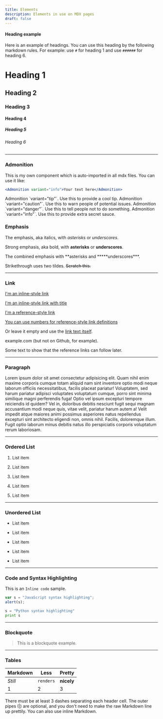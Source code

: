 ```yaml
---
title: Elements
description: Elements in use on MDX pages
draft: false
---
```


#### Heading example

Here is an example of headings. You can use this heading by the following markdown rules. For example: use `#` for heading 1 and use `######` for heading 6.

# Heading 1

## Heading 2

### Heading 3

#### Heading 4

##### Heading 5

###### Heading 6

---

### Admonition

This is my own component which is auto-imported in all mdx files. You can use it like:

```jsx
<Admonition variant="info">Your text here</Admonition>
```

<Admonition variant="tip">
	Admonition `variant="tip"`. Use this to provide a cool tip.
</Admonition>

<Admonition variant="caution">
	Admonition `variant="caution"`. Use this to warn people of potential issues.
</Admonition>

<Admonition variant="danger">
	Admonition `variant="danger"`. Use this to tell people not to do something.
</Admonition>

<Admonition variant="info">
	Admonition `variant="info"`. Use this to provide extra secret sauce.
</Admonition>

### Emphasis

The emphasis, aka italics, with _asterisks_ or _underscores_.

Strong emphasis, aka bold, with **asterisks** or **underscores**.

The combined emphasis with **asterisks and \*\*\***underscores\*\*\*.

Strikethrough uses two tildes. ~~Scratch this.~~

---

### Link

[I'm an inline-style link](https://www.google.com)

[I'm an inline-style link with title](https://www.google.com)

[I'm a reference-style link](https://www.cosmicthemes.com)

[You can use numbers for reference-style link definitions](https://cosmicthemes.com)

Or leave it empty and use the [link text itself](https://www.webreaper.dev).

example.com (but not on Github, for example).

Some text to show that the reference links can follow later.

---

### Paragraph

Lorem ipsum dolor sit amet consectetur adipisicing elit. Quam nihil enim maxime corporis cumque totam aliquid nam sint inventore optio modi neque laborum officiis necessitatibus, facilis placeat pariatur! Voluptatem, sed harum pariatur adipisci voluptates voluptatum cumque, porro sint minima similique magni perferendis fuga! Optio vel ipsum excepturi tempore reiciendis id quidem? Vel in, doloribus debitis nesciunt fugit sequi magnam accusantium modi neque quis, vitae velit, pariatur harum autem a! Velit impedit atque maiores animi possimus asperiores natus repellendus excepturi sint architecto eligendi non, omnis nihil. Facilis, doloremque illum. Fugit optio laborum minus debitis natus illo perspiciatis corporis voluptatum rerum laboriosam.

---

### Ordered List

1. List item

2. List item

3. List item

4. List item

5. List item

---

### Unordered List

- List item

- List item

- List item

- List item

- List item

---

### Code and Syntax Highlighting

This is an `Inline code` sample.

```javascript
var s = "JavaScript syntax highlighting";
alert(s);
```

```python
s = "Python syntax highlighting"
print s
```

---

### Blockquote

> This is a blockquote example.

---

### Tables

| Markdown | Less      | Pretty     |
| -------- | --------- | ---------- |
| _Still_  | `renders` | **nicely** |
| 1        | 2         | 3          |

There must be at least 3 dashes separating each header cell.
The outer pipes (|) are optional, and you don't need to make the
raw Markdown line up prettily. You can also use inline Markdown.
